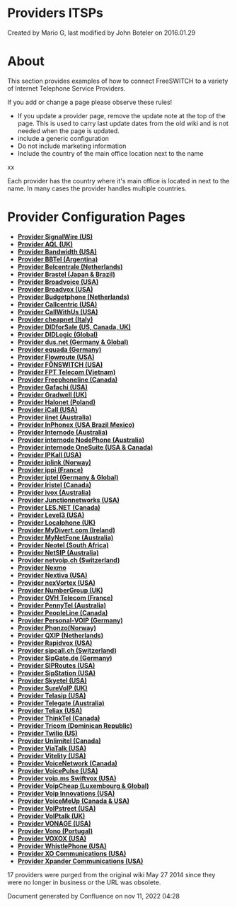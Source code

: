 
# Providers ITSPs 

 Created by  Mario G, last modified by  John Boteler on 2016.01.29

# About

This section provides examples of how to connect FreeSWITCH to a variety of Internet Telephone Service Providers.

If you add or change a page please observe these rules!

* If you update a provider page, remove the update note at the top of the page. This is used to carry last update dates from the old wiki and is not needed when the page is updated.
* include a generic configuration
* Do not include marketing information
* Include the country of the main office location next to the name

xx

Each provider has the country where it's main office is located in next to the name. In many cases the provider handles multiple countries.

# Provider Configuration Pages

* **[Provider SignalWire (US)](./20709712.mdx#-freeswitch--provider-signalwire-us-)**
* **[Provider AQL (UK)](./2883627.mdx#aqlcomhttpaqlcom)**
* **[Provider Bandwidth (USA)](./2883631.mdx#bandwidthcomhttpbandwidthcom)**
* **[Provider BBTel (Argentina)](./2883633.mdx#bbtelnet-argentina)**
* **[Provider Belcentrale (Netherlands)](./2883643.mdx#belcentralenlhttpbelcentralenl)**
* **[Provider Brastel (Japan & Brazil)](./2883645.mdx#brastelcomhttpbrastelcom)**
* **[Provider Broadvoice (USA)](./2883657.mdx#dns-srv-and-broadvoice)**
* **[Provider Broadvox (USA)](./2883699.mdx#srv-records)**
* **[Provider Budgetphone (Netherlands)](./2883666.mdx#budgetphonenlhttpwwwbudgetphonenl)**
* **[Provider Callcentric (USA)](./2883670.mdx#-freeswitch--provider-callcentric-usa-)**
* **[Provider CallWithUs (USA)](./2883680.mdx#callwithuscomhttpcallwithuscom)**
* **[Provider cheapnet (Italy)](./2883682.mdx#cheapnetithttpcheapnetit)**
* **[Provider DIDforSale (US, Canada, UK)](./2883684.mdx#didforsalecomhttpdidforsalecom)**
* **[Provider DIDLogic (Global)](./2883686.mdx#didlogiccomhttpdidlogiccom)**
* **[Provider dus.net (Germany & Global)](./2883688.mdx#dusnethttpwwwdusnet)**
* **[Provider equada (Germany)](./10289417.mdx#about)**
* **[Provider Flowroute (USA)](./2883692.mdx#flowroutecomhttpflowroutecom)**
* **[Provider FŌNSWITCH (USA)](./2883695.mdx#-freeswitch--provider-fnswitch-usa-)**
* **[Provider FPT Telecom (Vietnam)](./5046346.mdx#-freeswitch--provider-fpt-telecom-vietnam-)**
* **[Provider Freephoneline (Canada)](./2883697.mdx#dialplan-setup)**
* **[Provider Gafachi (USA)](./2883707.mdx#gafachicomhttpgafachicom)**
* **[Provider Gradwell (UK)](./2883709.mdx#gradwellcomhttpgradwellcom)**
* **[Provider Halonet (Poland)](./2883711.mdx#halonetplhttphalonetpl)**
* **[Provider iCall (USA)](./2883713.mdx#icallcomhttpicallcom)**
* **[Provider iinet (Australia)](./2883717.mdx#warning)**
* **[Provider InPhonex (USA Brazil Mexico)](./2883719.mdx#inphonexcomhttpinphonexcom)**
* **[Provider Internode (Australia)](./2883721.mdx#internodeonnethttpinternodeonnet)**
* **[Provider internode NodePhone (Australia)](./2883814.mdx#internodeonnethttpinternodeonnet)**
* **[Provider internode OneSuite (USA & Canada)](./2883819.mdx#onesuitecomhttpwwwonesuitecom)**
* **[Provider IPKall (USA)](./2883723.mdx#ipkallcomhttpipkallcom)**
* **[Provider iplink (Norway)](./2883725.mdx#iplinkcomhttpiplinkcom)**
* **[Provider ippi (France)](./2883729.mdx#ippicomhttpippicom)**
* **[Provider iptel (Germany & Global)](./2883727.mdx#iptelorghttpiptelorg)**
* **[Provider Iristel (Canada)](./2883733.mdx#iristelcomhttpiristelcom)**
* **[Provider ivox (Australia)](./2883735.mdx#for-outbound-calls-to-work)**
* **[Provider Junctionnetworks (USA)](./2883740.mdx#-freeswitch--provider-junctionnetworks-usa-)**
* **[Provider LES.NET (Canada)](./2883742.mdx#lesnethttplesnet)**
* **[Provider Level3 (USA)](./2883744.mdx#level3comhttplevel3com)**
* **[Provider Localphone (UK)](./2883746.mdx#-freeswitch--provider-localphone-uk-)**
* **[Provider MyDivert.com (Ireland)](./2883779.mdx#mydivertcomhttpwwwmydivertcom)**
* **[Provider MyNetFone (Australia)](./2883782.mdx#references)**
* **[Provider Neotel (South Africa)](./2883786.mdx#domain-ip)**
* **[Provider NetSIP (Australia)](./2883810.mdx#comments)**
* **[Provider netvoip.ch (Switzerland)](./2883812.mdx#inbound-calling)**
* **[Provider Nexmo](./Provider-Nexmo_6587737.mdx#notes)**
* **[Provider Nextiva (USA)](./2883800.mdx#troubleshooting-)**
* **[Provider nexVortex (USA)](./2883808.mdx#nexvortexcomhttpnexvortexcom)**
* **[Provider NumberGroup (UK)](./2883816.mdx#-freeswitch--provider-numbergroup-uk-)**
* **[Provider OVH Telecom (France)](./2883821.mdx#-freeswitch--provider-ovh-telecom-france-)**
* **[Provider PennyTel (Australia)](./2883823.mdx#-freeswitch--provider-pennytel-australia-)**
* **[Provider PeopleLine (Canada)](./2883827.mdx#-freeswitch--provider-peopleline-canada-)**
* **[Provider Personal-VOIP (Germany)](./2883829.mdx#-freeswitch--provider-personal-voip-germany-)**
* **[Provider Phonzo(Norway)](./2883831.mdx#-freeswitch--provider-phonzonorway-)**
* **[Provider QXIP (Netherlands)](./2883833.mdx#sample-gateway)**
* **[Provider Rapidvox (USA)](./2883835.mdx#-freeswitch--provider-rapidvox-usa-)**
* **[Provider sipcall.ch (Switzerland)](./2883838.mdx#wwwsipcallchhttpwwwsipcallch)**
* **[Provider SipGate.de (Germany)](./2883840.mdx#wwwsipgatedehttpwwwsipgatede)**
* **[Provider SIPRoutes (USA)](./2883847.mdx#-freeswitch--provider-siproutes-usa-)**
* **[Provider SipStation (USA)](./2883850.mdx#-freeswitch--provider-sipstation-usa-)**
* **[Provider Skyetel (USA)](./39419968.mdx#-or)**
* **[Provider SureVoIP (UK)](./2883852.mdx#-freeswitch--provider-surevoip-uk-)**
* **[Provider Telasip (USA)](./2883856.mdx#-freeswitch--provider-telasip-usa-)**
* **[Provider Telegate (Australia)](./2883905.mdx#-freeswitch--provider-telegate-australia-)**
* **[Provider Teliax (USA)](./2883854.mdx#-freeswitch--provider-teliax-usa-)**
* **[Provider ThinkTel (Canada)](./2883860.mdx#-freeswitch--provider-thinktel-canada-)**
* **[Provider Tricom (Dominican Republic)](./2883862.mdx#wwwtricomnethttpwwwtricomnet)**
* **[Provider Twilio (US)](./2883943.mdx#-freeswitch--provider-twilio-us-)**
* **[Provider Unlimitel (Canada)](./2883864.mdx#-freeswitch--provider-unlimitel-canada-)**
* **[Provider ViaTalk (USA)](./2883866.mdx#-freeswitch--provider-viatalk-usa-)**
* **[Provider Vitelity (USA)](./2883868.mdx#notes)**
* **[Provider VoiceNetwork (Canada)](./2883878.mdx#-freeswitch--provider-voicenetwork-canada-)**
* **[Provider VoicePulse (USA)](./2883880.mdx#voicepulse-warning)**
* **[Provider voip.ms Swiftvox (USA)](./2883894.mdx#config)**
* **[Provider VoipCheap (Luxembourg & Global)](./2883885.mdx#about-voipcheap)**
* **[Provider Voip Innovations (USA)](./2883882.mdx#inbound-calling)**
* **[Provider VoiceMeUp (Canada & USA)](./2883874.mdx#comments)**
* **[Provider VoIPstreet (USA)](./2883887.mdx#voipstreetcomhttpvoipstreetcom)**
* **[Provider VoIPtalk (UK)](./2883890.mdx#-freeswitch--provider-voiptalk-uk-)**
* **[Provider VONAGE (USA)](./2883896.mdx#-freeswitch--provider-vonage-usa-)**
* **[Provider Vono (Portugal)](./2883898.mdx#-freeswitch--provider-vono-portugal-)**
* **[Provider VOXOX (USA)](./2883858.mdx#-freeswitch--provider-voxox-usa-)**
* **[Provider WhistlePhone (USA)](./2883900.mdx#-freeswitch--provider-whistlephone-usa-)**
* **[Provider XO Communications (USA)](./3966198.mdx#-freeswitch--provider-xo-communications-usa-)**
* **[Provider Xpander Communications (USA)](./2883902.mdx#-freeswitch--provider-xpander-communications-usa-)**

17 providers were purged from the original wiki May 27 2014 since they were no longer in business or the URL was obsolete.

Document generated by Confluence on nov 11, 2022 04:28
